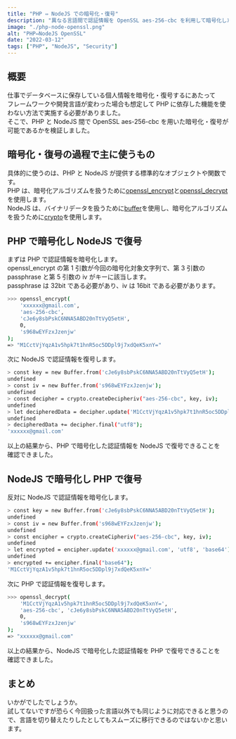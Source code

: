```yaml
---
title: "PHP ⇔ NodeJS での暗号化・復号"
description: "異なる言語間で認証情報を OpenSSL aes-256-cbc を利用して暗号化したものを複合できるかどうかをPHP,NodeJSを例に検証しました。"
image: "./php-node-openssl.png"
alt: "PHP⇔NodeJS OpenSSL"
date: "2022-03-12"
tags: ["PHP", "NodeJS", "Security"]
---
```


## 概要

仕事でデータベースに保存している個人情報を暗号化・復号するにあたって  
フレームワークや開発言語が変わった場合も想定して PHP に依存した機能を使わない方法で実施する必要がありました。  
そこで、PHP と NodeJS 間で OpenSSL aes-256-cbc を用いた暗号化・復号が可能であるかを検証しました。

## 暗号化・復号の過程で主に使うもの

具体的に使うのは、PHP と NodeJS が提供する標準的なオブジェクトや関数です。  
PHP は、暗号化アルゴリズムを扱うために[openssl_encrypt](https://www.php.net/manual/ja/function.openssl-encrypt.php)と[openssl_decrypt](https://www.php.net/manual/ja/function.openssl-decrypt.php)を使用します。  
NodeJS は、バイナリデータを扱うために[buffer](https://nodejs.org/api/buffer.html)を使用し、暗号化アルゴリズムを扱うために[crypto](https://nodejs.org/api/crypto.html)を使用します。

## PHP で暗号化し NodeJS で復号

まずは PHP で認証情報を暗号化します。  
openssl_encrypt の第 1 引数が今回の暗号化対象文字列で、第 3 引数の passphrase と第 5 引数の iv がキーに該当します。  
passphrase は 32bit である必要があり、iv は 16bit である必要があります。

```sh
>>> openssl_encrypt(
    'xxxxxx@gmail.com',
    'aes-256-cbc',
    'cJe6y8sbPskC6NNA5ABD20nTtVyQ5etH',
    0,
    's968wEYFzxJzenjw'
);
=> "M1CctVjYqzA1v5hpk7t1hnR5oc5DDpl9j7xdQeK5xnY="

```

次に NodeJS で認証情報を復号します。

```sh
> const key = new Buffer.from('cJe6y8sbPskC6NNA5ABD20nTtVyQ5etH');
undefined
> const iv = new Buffer.from('s968wEYFzxJzenjw');
undefined
> const decipher = crypto.createDecipheriv("aes-256-cbc", key, iv);
undefined
> let decipheredData = decipher.update('M1CctVjYqzA1v5hpk7t1hnR5oc5DDpl9j7xdQeK5xnY=', 'base64', 'utf8');
undefined
> decipheredData += decipher.final("utf8");
'xxxxxx@gmail.com'

```

以上の結果から、PHP で暗号化した認証情報を NodeJS で復号できることを  
確認できました。

## NodeJS で暗号化し PHP で復号

反対に NodeJS で認証情報を暗号化します。

```sh
> const key = new Buffer.from('cJe6y8sbPskC6NNA5ABD20nTtVyQ5etH');
undefined
> const iv = new Buffer.from('s968wEYFzxJzenjw');
undefined
> const encipher = crypto.createCipheriv("aes-256-cbc", key, iv);
undefined
> let encrypted = encipher.update('xxxxxx@gmail.com', 'utf8', 'base64');
undefined
> encrypted += encipher.final("base64");
'M1CctVjYqzA1v5hpk7t1hnR5oc5DDpl9j7xdQeK5xnY='

```

次に PHP で認証情報を復号します。

```sh
>>> openssl_decrypt(
    'M1CctVjYqzA1v5hpk7t1hnR5oc5DDpl9j7xdQeK5xnY=',
    'aes-256-cbc', 'cJe6y8sbPskC6NNA5ABD20nTtVyQ5etH',
    0,
    's968wEYFzxJzenjw'
);
=> "xxxxxx@gmail.com"

```

以上の結果から、NodeJS で暗号化した認証情報を PHP で復号できることを  
確認できました。

## まとめ

いかがでしたでしょうか。  
試してないですが恐らく今回扱った言語以外でも同じように対応できると思うので、言語を切り替えたりしたとしてもスムーズに移行できるのではないかと思います。
